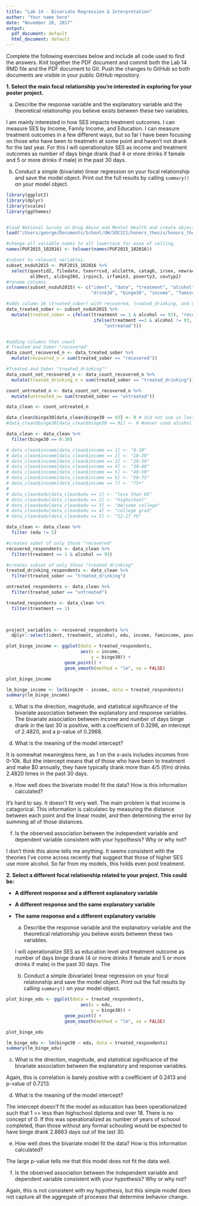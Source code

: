 ```yaml
---
title: "Lab 14 - Bivariate Regression & Interpretation"
author: "Your name here"
date: "November 28, 2017"
output:
  pdf_document: default
  html_document: default
---
```


Complete the following exercises below and include all code used to find the answers. Knit together the PDF document and commit both the Lab 14 RMD file and the PDF document to Git. Push the changes to GitHub so both documents are visible in your public GitHub repository.

**1. Select the main focal relationship you're interested in exploring for your poster project.**

  a. Describe the response variable and the explanatory variable and the theoretical relationship you believe exists between these two variables. 
  
  I am mainly interested in how SES impacts treatment outcomes. I can measure SES by Income, Family Income, and Education. I can measure treatment outcomes in a few different ways, but so far I have been focusing on those who have been to treatmetn at some point and haven't not drank for the last year. 
    For this I will operationalize SES as income and treatment outcomes as number of days binge drank (had 4 or more drinks if famale and 5 or more drinks if male) in the past 30 days. 
    
  b. Conduct a simple (bivariate) linear regression on your focal relationship and save the model object. Print out the full results by calling `summary()` on your model object. 
  
```r
library(ggplot2)
library(dplyr)
library(scales)
library(ggthemes)


#load National Survey on Drug Abuse and Mental Health and create object nsduh2015.
load("/Users/george/Documents/School/UW/SOC321/honors_thesis/honors_thesis/NSDUH-2015-survey-data.rda")

#change all variable names to all lowercase for ease of calling.
names(PUF2015_102016) <- tolower(names(PUF2015_102016))

#subset to relevant variables. 
subset_nsduh2015 <- PUF2015_102016 %>%
  select(questid2, filedate, txevrrcvd, alclottm, catag6, irsex, newrace2, irmaritstat, eduhighcat,
         al30est, alcbng30d, irpinc3, irfamin3, poverty3, coutyp2) 
#rename columns
colnames(subset_nsduh2015) <- c("ident", "date", "treatment", "alcohol", "age", "sex", "race", "marital", "edu", 
                                "drink30", "binge30", "income", "famincome", "poverty", "countytype")

#adds column 16 (treated_sober) with recovered, treated_drinking, and untreated 
data_treated_sober <- subset_nsduh2015 %>%
  mutate(treated_sober = ifelse((treatment == 1 & alcohol == 93), "recovered",
                                 ifelse(treatment ==1 & alcohol != 93, "treated_drinking",
                                     "untreated")))


#adding columns that count
# Treated and Sober "recovered"
data_count_recovered_n <- data_treated_sober %>%
  mutate(recovered_n = sum(treated_sober == "recovered"))

#Treated and Sober "treated_drinking""
data_count_not_recovered_n <- data_count_recovered_n %>%
  mutate(treated_drinking_n = sum(treated_sober == "treated_drinking"))

count_untreated_n <- data_count_not_recovered_n %>%
  mutate(untreated_n= sum(treated_sober == "untreated"))

data_clean <- count_untreated_n

data_clean$binge30[data_clean$binge30 == 93] <- 0 # did not use in last 30
#data_clean$binge30[data_clean$binge30 == 91] <- 0 #never used alcohol

data_clean <- data_clean %>%
  filter(binge30 == 0:30)

# data_clean$income[data_clean$income == 1] <- "0-10"
# data_clean$income[data_clean$income == 2] <- "10-20"
# data_clean$income[data_clean$income == 3] <- "20-30"
# data_clean$income[data_clean$income == 4] <- "30-40"
# data_clean$income[data_clean$income == 5] <- "40-50"
# data_clean$income[data_clean$income == 6] <- "50-75"
# data_clean$income[data_clean$income == 7] <- "75+"
# 
# data_clean$edu[data_clean$edu == 1] <- "less than HS"
# data_clean$edu[data_clean$edu == 2] <- "highschool"
# data_clean$edu[data_clean$edu == 3] <- "AA/some college"
# data_clean$edu[data_clean$edu == 4] <- "college grad"
# data_clean$edu[data_clean$edu == 5] <- "12-17 YO"

data_clean <- data_clean %>%
  filter (edu != 5)

#creates subet of only those "recovered"
recovered_respondents <- data_clean %>%
  filter(treatment == 1 & alcohol == 93)

#creates subset of only those "treated drinking"
treated_drinking_respondents <- data_clean %>%
  filter(treated_sober == "treated_drinking")

untreated_respondents <- data_clean %>%
  filter(treated_sober == "untreated")

treated_respondents <- data_clean %>%
  filter(treatment == 1)


                            
project_variables <- recovered_respondents %>%
  dplyr::select(ident, treatment, alcohol, edu, income, famincome, poverty, countytype)

plot_binge_income <- ggplot(data = treated_respondents,
                            aes(x = income, 
                                y = binge30)) +
                      geom_point() +
                      geom_smooth(method = "lm", se = FALSE)

plot_binge_income

lm_binge_income <- lm(binge30 ~ income, data = treated_respondents)
summary(lm_binge_income)
```
  
  c. What is the direction, magnitude, and statistical significance of the bivariate association between the explanatory and response variables.   
  The bivariate association between income and number of days binge drank in the last 30 is positive, with a coefficient of 0.3296, an intercept of 2.4820, and a p-value of 0.2968.
  
  d. What is the meaning of the model intercept?
  
  It is somewhat meaningless here, as 1 on the x-axis includes incomes from 0-10k. But ithe intercept means that of those who have been to treatment and make $0 annually, they have typically drank more than 4/5 (f/m) drinks 2.4820 times in the past 30 days. 
  
  e. How well does the bivariate model fit the data? How is this information calculated?
  
  It's hard to say. It doesn't fit very well. The main problem is that income is catagorical. This information is calculatec by measuring the distance between each point and the linear model, and then determining the error by summing all of those distances. 
  
  f. Is the observed association between the independent variable and dependent variable consistent with your hypothesis? Why or why not?
  
  I don't think this alone tells me anything. It seems consistent with the theories I've come across recently that suggest that those of higher SES use more alcohol. So far from  my models, this holds even post treatment. 
  
**2. Select a different focal relationship related to your project. This could be:**

* **A different response and a different explanatory variable**

* **A different response and the same explanatory variable**

* **The same response and a different explanatory variable**

  a. Describe the response variable and the explanatory variable and the theoretical relationship you believe exists between these two variables. 
  
  I will operationalize SES as education level and treatment outcome as number of days binge drank (4 or more drinks if female and 5 or more drinks if male) in the past 30 days. The 
  
  b. Conduct a simple (bivariate) linear regression on your focal relationship and save the model object. Print out the full results by calling `summary()` on your model object. 

```r
plot_binge_edu <- ggplot(data = treated_respondents,
                            aes(x = edu, 
                                y = binge30)) +
                      geom_point() +
                      geom_smooth(method = "lm", se = FALSE)

plot_binge_edu

lm_binge_edu <- lm(binge30 ~ edu, data = treated_respondents)
summary(lm_binge_edu)

```
  c. What is the direction, magnitude, and statistical significance of the bivariate association between the explanatory and response variables. 
  
  Again, this is correlation is barely positive with a coefficient of 0.2413 and p-value of 0.7213. 
  
  d. What is the meaning of the model intercept?
  
  The intercept doesn'f fit the model as education has been operationalized such that 1 == less than highschool diploma and over 18. There is no concept of 0. If this was operationalized as number of years of schoool completed, than those without any formal schooling would be expected to have binge drank 2.8863 days out of the last 30. 
  
  e. How well does the bivariate model fit the data? How is this information calculated?
  
  The large p-value tells me that this model does not fit the data well.
  
  f. Is the observed association between the independent variable and dependent variable consistent with your hypothesis? Why or why not?
  
  Again, this is not consistent with my hypothesis, but this simple model does not capture all the aggregate of proceses that determine behavior change.
  
